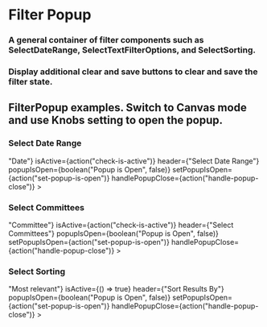 

<Meta title="Filters|FilterPopup" component={FilterPopup} />

# Filter Popup

### A general container of filter components such as SelectDateRange, SelectTextFilterOptions, and SelectSorting.

### Display additional clear and save buttons to clear and save the filter state.

<Props of={FilterPopup} />

## FilterPopup examples. Switch to Canvas mode and use Knobs setting to open the popup.

### Select Date Range

<Story name="Select Date Range">
  <FilterPopup
    clear={action("clear-filter")}
    getTextRep={() => "Date"}
    isActive={action("check-is-active")}
    header={"Select Date Range"}
    popupIsOpen={boolean("Popup is Open", false)}
    setPopupIsOpen={action("set-popup-is-open")}
    handlePopupClose={action("handle-popup-close")}
  >
    <SelectDateRange
      state={{
        start: "",
        end: "",
      }}
      update={action("update-date-range-state")}
    />
  </FilterPopup>
</Story>

### Select Committees

<Story name="Select Committees">
  <FilterPopup
    clear={action("clear-filter")}
    getTextRep={() => "Committee"}
    isActive={action("check-is-active")}
    header={"Select Committees"}
    popupIsOpen={boolean("Popup is Open", false)}
    setPopupIsOpen={action("set-popup-is-open")}
    handlePopupClose={action("handle-popup-close")}
  >
    <SelectTextFilterOptions
      name={"Committee"}
      state={{}}
      update={action("update-filter-options-state")}
      options={[
        {
          name: "city-council",
          label: "City Council",
          disabled: false,
        },
        {
          name: "council-briefing",
          label: "Council Briefing",
          disabled: false,
        },
        {
          name: "finance-housing",
          label: "Finance and Housing Committee",
          disabled: false,
        },
        {
          name: "finance-neighborhood",
          label: "Finance and Neighborhoods Committee",
          disabled: false,
        },
        {
          name: "select-budget",
          label: "Select Budget Committee",
          disabled: false,
        },
        {
          name: "transportation-utilities",
          label: "Transportation and Utilities Committee",
          disabled: false,
        },
      ]}
      optionQuery={""}
      setOptionQuery={action("set-option-query")}
    />
  </FilterPopup>
</Story>

### Select Sorting

<Story name="Select Sorting">
  <FilterPopup
    clear={action("clear-filter")}
    getTextRep={() => "Most relevant"}
    isActive={() => true}
    header={"Sort Results By"}
    popupIsOpen={boolean("Popup is Open", false)}
    setPopupIsOpen={action("set-popup-is-open")}
    handlePopupClose={action("handle-popup-close")}
  >
    <SelectSorting
      state={{
        by: "value",
      }}
      update={action("update-sorting-state")}
      sortByOptions={["date", "value"]}
    />
  </FilterPopup>
</Story>
